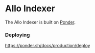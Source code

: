 # Allo Indexer

The Allo Indexer is built on [Ponder](https://ponder.sh).

### Deploying

https://ponder.sh/docs/production/deploy
